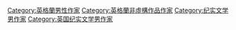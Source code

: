 [[Category:英格蘭男性作家|Category:英格蘭男性作家]]
[[Category:英格蘭非虛構作品作家|Category:英格蘭非虛構作品作家]]
[[Category:纪实文学男作家|Category:纪实文学男作家]]
[[Category:英国纪实文学男作家|Category:英国纪实文学男作家]]